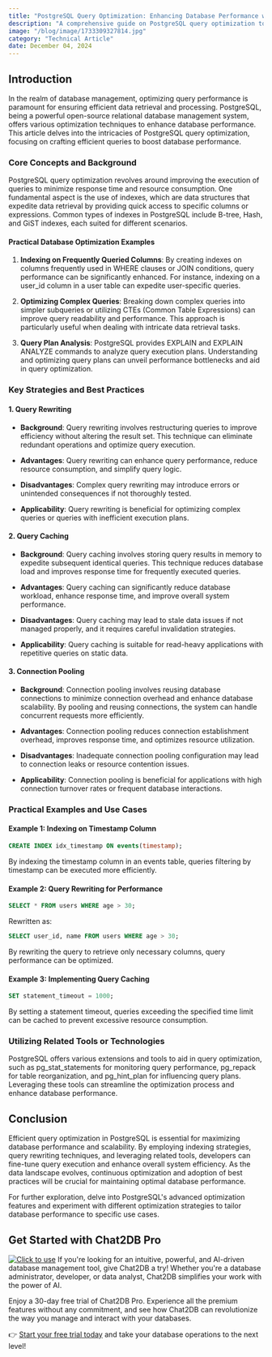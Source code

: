 ```yaml
---
title: "PostgreSQL Query Optimization: Enhancing Database Performance with Efficient Queries"
description: "A comprehensive guide on PostgreSQL query optimization to improve database performance through efficient queries."
image: "/blog/image/1733309327814.jpg"
category: "Technical Article"
date: December 04, 2024
---
```


## Introduction

In the realm of database management, optimizing query performance is paramount for ensuring efficient data retrieval and processing. PostgreSQL, being a powerful open-source relational database management system, offers various optimization techniques to enhance database performance. This article delves into the intricacies of PostgreSQL query optimization, focusing on crafting efficient queries to boost database performance.

### Core Concepts and Background

PostgreSQL query optimization revolves around improving the execution of queries to minimize response time and resource consumption. One fundamental aspect is the use of indexes, which are data structures that expedite data retrieval by providing quick access to specific columns or expressions. Common types of indexes in PostgreSQL include B-tree, Hash, and GiST indexes, each suited for different scenarios.

#### Practical Database Optimization Examples

1. **Indexing on Frequently Queried Columns**: By creating indexes on columns frequently used in WHERE clauses or JOIN conditions, query performance can be significantly enhanced. For instance, indexing on a user_id column in a user table can expedite user-specific queries.

2. **Optimizing Complex Queries**: Breaking down complex queries into simpler subqueries or utilizing CTEs (Common Table Expressions) can improve query readability and performance. This approach is particularly useful when dealing with intricate data retrieval tasks.

3. **Query Plan Analysis**: PostgreSQL provides EXPLAIN and EXPLAIN ANALYZE commands to analyze query execution plans. Understanding and optimizing query plans can unveil performance bottlenecks and aid in query optimization.

### Key Strategies and Best Practices

#### 1. Query Rewriting

- **Background**: Query rewriting involves restructuring queries to improve efficiency without altering the result set. This technique can eliminate redundant operations and optimize query execution.

- **Advantages**: Query rewriting can enhance query performance, reduce resource consumption, and simplify query logic.

- **Disadvantages**: Complex query rewriting may introduce errors or unintended consequences if not thoroughly tested.

- **Applicability**: Query rewriting is beneficial for optimizing complex queries or queries with inefficient execution plans.

#### 2. Query Caching

- **Background**: Query caching involves storing query results in memory to expedite subsequent identical queries. This technique reduces database load and improves response time for frequently executed queries.

- **Advantages**: Query caching can significantly reduce database workload, enhance response time, and improve overall system performance.

- **Disadvantages**: Query caching may lead to stale data issues if not managed properly, and it requires careful invalidation strategies.

- **Applicability**: Query caching is suitable for read-heavy applications with repetitive queries on static data.

#### 3. Connection Pooling

- **Background**: Connection pooling involves reusing database connections to minimize connection overhead and enhance database scalability. By pooling and reusing connections, the system can handle concurrent requests more efficiently.

- **Advantages**: Connection pooling reduces connection establishment overhead, improves response time, and optimizes resource utilization.

- **Disadvantages**: Inadequate connection pooling configuration may lead to connection leaks or resource contention issues.

- **Applicability**: Connection pooling is beneficial for applications with high connection turnover rates or frequent database interactions.

### Practical Examples and Use Cases

#### Example 1: Indexing on Timestamp Column

```sql
CREATE INDEX idx_timestamp ON events(timestamp);
```

By indexing the timestamp column in an events table, queries filtering by timestamp can be executed more efficiently.

#### Example 2: Query Rewriting for Performance

```sql
SELECT * FROM users WHERE age > 30;
```

Rewritten as:

```sql
SELECT user_id, name FROM users WHERE age > 30;
```

By rewriting the query to retrieve only necessary columns, query performance can be optimized.

#### Example 3: Implementing Query Caching

```sql
SET statement_timeout = 1000;
```

By setting a statement timeout, queries exceeding the specified time limit can be cached to prevent excessive resource consumption.

### Utilizing Related Tools or Technologies

PostgreSQL offers various extensions and tools to aid in query optimization, such as pg_stat_statements for monitoring query performance, pg_repack for table reorganization, and pg_hint_plan for influencing query plans. Leveraging these tools can streamline the optimization process and enhance database performance.

## Conclusion

Efficient query optimization in PostgreSQL is essential for maximizing database performance and scalability. By employing indexing strategies, query rewriting techniques, and leveraging related tools, developers can fine-tune query execution and enhance overall system efficiency. As the data landscape evolves, continuous optimization and adoption of best practices will be crucial for maintaining optimal database performance.

For further exploration, delve into PostgreSQL's advanced optimization features and experiment with different optimization strategies to tailor database performance to specific use cases.

## Get Started with Chat2DB Pro

[![Click to use](/image/blog/bg/chat2db.jpg)](https://app.chat2db-ai.com/)
If you're looking for an intuitive, powerful, and AI-driven database management tool, give Chat2DB a try! Whether you're a database administrator, developer, or data analyst, Chat2DB simplifies your work with the power of AI.

Enjoy a 30-day free trial of Chat2DB Pro. Experience all the premium features without any commitment, and see how Chat2DB can revolutionize the way you manage and interact with your databases.

👉 [Start your free trial today](https://chat2db.ai/pricing) and take your database operations to the next level!
